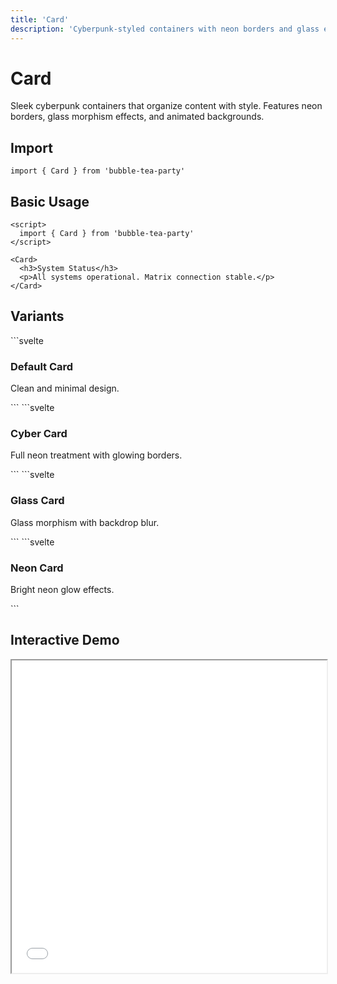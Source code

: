 ```yaml
---
title: 'Card'
description: 'Cyberpunk-styled containers with neon borders and glass effects'
---
```


# Card

Sleek cyberpunk containers that organize content with style. Features neon borders, glass morphism effects, and animated backgrounds.

## Import

```svelte
import { Card } from 'bubble-tea-party'
```

## Basic Usage

```svelte
<script>
  import { Card } from 'bubble-tea-party'
</script>

<Card>
  <h3>System Status</h3>
  <p>All systems operational. Matrix connection stable.</p>
</Card>
```

## Variants

<Tabs>
  <Tab title="Default">
    ```svelte
    <Card>
      <h3>Default Card</h3>
      <p>Clean and minimal design.</p>
    </Card>
    ```
  </Tab>
  
  <Tab title="Cyberpunk">
    ```svelte
    <Card variant="cyberpunk">
      <h3>Cyber Card</h3>
      <p>Full neon treatment with glowing borders.</p>
    </Card>
    ```
  </Tab>
  
  <Tab title="Glass">
    ```svelte
    <Card variant="glass">
      <h3>Glass Card</h3>
      <p>Glass morphism with backdrop blur.</p>
    </Card>
    ```
  </Tab>
  
  <Tab title="Neon">
    ```svelte
    <Card variant="neon" color="cyan">
      <h3>Neon Card</h3>
      <p>Bright neon glow effects.</p>
    </Card>
    ```
  </Tab>
</Tabs>

## Interactive Demo

<iframe 
  src="/playground/card-demo" 
  width="100%" 
  height="500"
  className="border border-green-500 rounded-lg mb-6"
/>

## Props

| Property | Type | Default | Description |
|----------|------|---------|-------------|
| `variant` | `'default' \| 'cyberpunk' \| 'glass' \| 'neon'` | `'default'` | Card style variant |
| `color` | `string` | `'green'` | Neon glow color |
| `padding` | `string` | `'md'` | Internal padding |
| `hoverable` | `boolean` | `false` | Enable hover effects |
| `clickable` | `boolean` | `false` | Make card clickable |

---

Perfect for organizing cyberpunk interfaces with style! 🃏✨